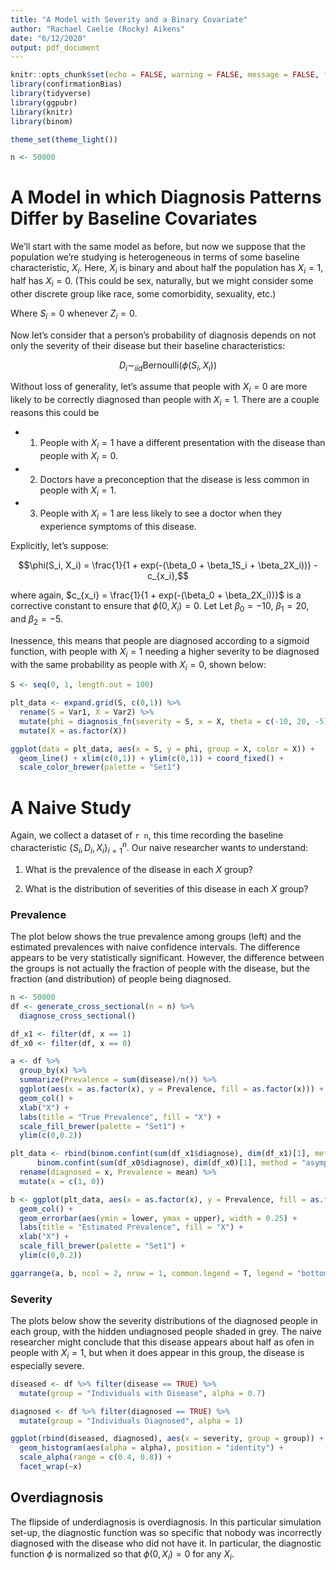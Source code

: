 ```yaml
---
title: "A Model with Severity and a Binary Covariate"
author: "Rachael Caelie (Rocky) Aikens"
date: "6/12/2020"
output: pdf_document
---
```


```r
knitr::opts_chunk$set(echo = FALSE, warning = FALSE, message = FALSE, fig.align = "center")
library(confirmationBias)
library(tidyverse)
library(ggpubr)
library(knitr)
library(binom)

theme_set(theme_light())

n <- 50000
```

# A Model in which Diagnosis Patterns Differ by Baseline Covariates

We'll start with the same model as before, but now we suppose that the population we're studying is heterogeneous in terms of some baseline characteristic, $X_i$.  Here, $X_i$ is binary and about half the population has $X_i = 1$, half has $X_i = 0$. (This could be sex, naturally, but we might consider some other discrete group like race, some comorbidity, sexuality, etc.)

\begin{align*}
    X_i &\sim_{iid} \text{Bernoulli}(0.5)\\
    Z_i &\sim_{iid} \text{Bernoulli}(0.15)\\
    S_i|Z_i = 1 &\sim_{iid} \text{Uniform}(0, 1)\\
\end{align*}

Where $S_i = 0$ whenever $Z_i = 0$. 

Now let's consider that a person's probability of diagnosis depends on not only the severity of their disease but their baseline characteristics:

$$D_i \sim_{iid} \text{Bernoulli}\left(\phi(S_i, X_i)\right)$$

Without loss of generality, let's assume that people with $X_i = 0$ are more likely to be correctly diagnosed than people with $X_i = 1$. There are a couple reasons this could be

- 1. People with $X_i = 1$ have a different presentation with the disease than people with $X_i = 0$.

- 2. Doctors have a preconception that the disease is less common in people with $X_i = 1$.

- 3. People with $X_i = 1$ are less likely to see a doctor when they experience symptoms of this disease.

Explicitly, let's suppose:

$$\phi(S_i, X_i) = \frac{1}{1 + exp(-(\beta_0 + \beta_1S_i + \beta_2X_i))} - c_{x_i},$$

where again, $c_{x_i} = \frac{1}{1 + exp(-(\beta_0 + \beta_2X_i))}$ is a corrective constant to ensure that $\phi(0, X_i) = 0$. Let Let $\beta_0 = -10$, $\beta_1 = 20$, and $\beta_2 = -5$.

Inessence, this means that people are diagnosed according to a sigmoid function, with people with $X_i = 1$ needing a higher severity to be diagnosed with the same probability as people with $X_i = 0$, shown below:

```r
S <- seq(0, 1, length.out = 100)

plt_data <- expand.grid(S, c(0,1)) %>%
  rename(S = Var1, X = Var2) %>%
  mutate(phi = diagnosis_fn(severity = S, x = X, theta = c(-10, 20, -5))) %>%
  mutate(X = as.factor(X))

ggplot(data = plt_data, aes(x = S, y = phi, group = X, color = X)) +
  geom_line() + xlim(c(0,1)) + ylim(c(0,1)) + coord_fixed() +
  scale_color_brewer(palette = "Set1")
```

\pagebreak

# A Naive Study

Again, we collect a dataset of `r n`, this time recording the baseline characteristic $\left\{S_i, D_i, X_i\right\}_{i = 1}^n$.  Our naive researcher wants to understand:

1. What is the prevalence of the disease in each $X$ group?

2. What is the distribution of severities of this disease in each $X$ group?

### Prevalence

The plot below shows the true prevalence among groups (left) and the estimated prevalences with naive confidence intervals.  The difference appears to be very statistically significant.  However, the difference between the groups is not actually the fraction of people with the disease, but the fraction (and distribution) of people being diagnosed.

```r
n <- 50000
df <- generate_cross_sectional(n = n) %>%
  diagnose_cross_sectional()
```

```r
df_x1 <- filter(df, x == 1)
df_x0 <- filter(df, x == 0)

a <- df %>%
  group_by(x) %>%
  summarize(Prevalence = sum(disease)/n()) %>%
  ggplot(aes(x = as.factor(x), y = Prevalence, fill = as.factor(x))) +
  geom_col() +
  xlab("X") +
  labs(title = "True Prevalence", fill = "X") +
  scale_fill_brewer(palette = "Set1") +
  ylim(c(0,0.2))

plt_data <- rbind(binom.confint(sum(df_x1$diagnose), dim(df_x1)[1], method = "asymptotic"), 
      binom.confint(sum(df_x0$diagnose), dim(df_x0)[1], method = "asymptotic")) %>%
  rename(diagnosed = x, Prevalence = mean) %>%
  mutate(x = c(1, 0))

b <- ggplot(plt_data, aes(x = as.factor(x), y = Prevalence, fill = as.factor(x))) +
  geom_col() +
  geom_errorbar(aes(ymin = lower, ymax = upper), width = 0.25) +
  labs(title = "Estimated Prevalence", fill = "X") +
  xlab("X") +
  scale_fill_brewer(palette = "Set1") +
  ylim(c(0,0.2))

ggarrange(a, b, ncol = 2, nrow = 1, common.legend = T, legend = "bottom")
```

### Severity

The plots below show the severity distributions of the diagnosed people in each group, with the hidden undiagnosed people shaded in grey.  The naive researcher might conclude that this disease appears about half as ofen in people with $X_i = 1$, but when it does appear in this group, the disease is especially severe.

```r
diseased <- df %>% filter(disease == TRUE) %>%
  mutate(group = "Individuals with Disease", alpha = 0.7)

diagnosed <- df %>% filter(diagnosed == TRUE) %>%
  mutate(group = "Individuals Diagnosed", alpha = 1)

ggplot(rbind(diseased, diagnosed), aes(x = severity, group = group)) +
  geom_histogram(aes(alpha = alpha), position = "identity") +
  scale_alpha(range = c(0.4, 0.8)) +
  facet_wrap(~x)
```

## Overdiagnosis

The flipside of underdiagnosis is overdiagnosis.  In this particular simulation set-up, the diagnostic function was so specific that nobody was incorrectly diagnosed with the disease who did not have it. In particular, the diagnostic function $\phi$ is normalized so that $\phi(0, X_i) = 0$ for any $X_i$.
